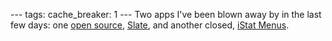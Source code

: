 ---
tags:
cache_breaker: 1
---
Two apps I've been blown away by in the last few days: one [[open source]], [[Slate]], and another closed, [[iStat Menus]].
